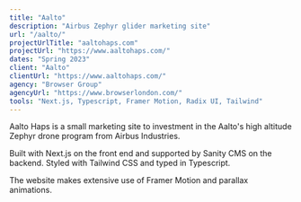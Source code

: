 ```yaml
---
title: "Aalto"
description: "Airbus Zephyr glider marketing site"
url: "/aalto/"
projectUrlTitle: "aaltohaps.com"
projectUrl: "https://www.aaltohaps.com/"
dates: "Spring 2023"
client: "Aalto"
clientUrl: "https://www.aaltohaps.com/"
agency: "Browser Group"
agencyUrl: "https://www.browserlondon.com/"
tools: "Next.js, Typescript, Framer Motion, Radix UI, Tailwind"
---
```


Aalto Haps is a small marketing site to investment in the Aalto's high altitude Zephyr drone program from Airbus Industries.

Built with Next.js on the front end and supported by Sanity CMS on the backend. Styled with Tailwind CSS and typed in Typescript.

The website makes extensive use of Framer Motion and parallax animations.

